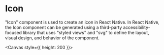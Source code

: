
<Meta title="components/Icon" />

# Icon

"Icon" component is used to create an icon in React Native. In React Native, the Icon component can be generated using a third-party accessibility-focused library that uses "styled views" and "svg" to define the layout, visual design, and behavior of the component.

<Canvas style={{ height: 200 }}>
  <Story id="components-stories-icon--icon-story" />
</Canvas>
